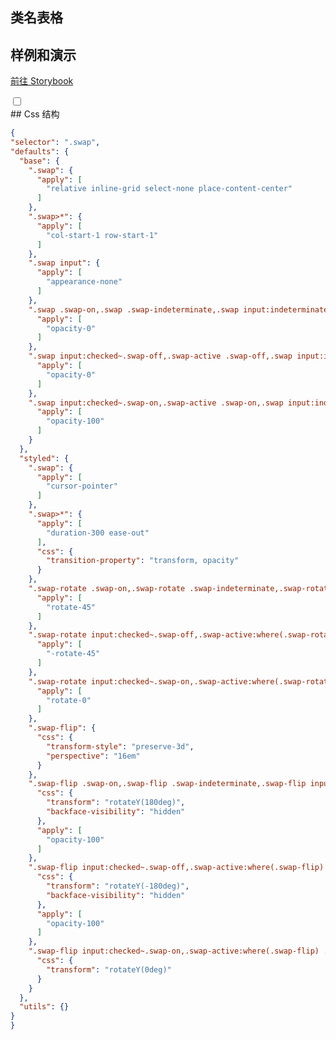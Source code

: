 
## 类名表格

<CssTable name="swap" />

## 样例和演示

[前往 Storybook](https://story.ui.icebreaker.top/?path=/docs/general-swap--docs)

<div className="collapse">
<input type="checkbox" /> 
<div class="collapse-title px-0">
## Css 结构
</div>
<div class="collapse-content"> 

```json
{
"selector": ".swap",
"defaults": {
  "base": {
    ".swap": {
      "apply": [
        "relative inline-grid select-none place-content-center"
      ]
    },
    ".swap>*": {
      "apply": [
        "col-start-1 row-start-1"
      ]
    },
    ".swap input": {
      "apply": [
        "appearance-none"
      ]
    },
    ".swap .swap-on,.swap .swap-indeterminate,.swap input:indeterminate~.swap-on": {
      "apply": [
        "opacity-0"
      ]
    },
    ".swap input:checked~.swap-off,.swap-active .swap-off,.swap input:indeterminate~.swap-off": {
      "apply": [
        "opacity-0"
      ]
    },
    ".swap input:checked~.swap-on,.swap-active .swap-on,.swap input:indeterminate~.swap-indeterminate": {
      "apply": [
        "opacity-100"
      ]
    }
  },
  "styled": {
    ".swap": {
      "apply": [
        "cursor-pointer"
      ]
    },
    ".swap>*": {
      "apply": [
        "duration-300 ease-out"
      ],
      "css": {
        "transition-property": "transform, opacity"
      }
    },
    ".swap-rotate .swap-on,.swap-rotate .swap-indeterminate,.swap-rotate input:indeterminate~.swap-on": {
      "apply": [
        "rotate-45"
      ]
    },
    ".swap-rotate input:checked~.swap-off,.swap-active:where(.swap-rotate) .swap-off,.swap-rotate input:indeterminate~.swap-off": {
      "apply": [
        "-rotate-45"
      ]
    },
    ".swap-rotate input:checked~.swap-on,.swap-active:where(.swap-rotate) .swap-on,.swap-rotate input:indeterminate~.swap-indeterminate": {
      "apply": [
        "rotate-0"
      ]
    },
    ".swap-flip": {
      "css": {
        "transform-style": "preserve-3d",
        "perspective": "16em"
      }
    },
    ".swap-flip .swap-on,.swap-flip .swap-indeterminate,.swap-flip input:indeterminate~.swap-on": {
      "css": {
        "transform": "rotateY(180deg)",
        "backface-visibility": "hidden"
      },
      "apply": [
        "opacity-100"
      ]
    },
    ".swap-flip input:checked~.swap-off,.swap-active:where(.swap-flip) .swap-off,.swap-flip input:indeterminate~.swap-off": {
      "css": {
        "transform": "rotateY(-180deg)",
        "backface-visibility": "hidden"
      },
      "apply": [
        "opacity-100"
      ]
    },
    ".swap-flip input:checked~.swap-on,.swap-active:where(.swap-flip) .swap-on,.swap-flip input:indeterminate~.swap-indeterminate": {
      "css": {
        "transform": "rotateY(0deg)"
      }
    }
  },
  "utils": {}
}
}
```

</div>
</div>